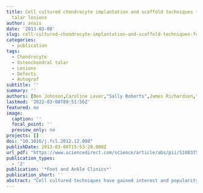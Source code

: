 ```yaml
---
title: Cell cultured chondrocyte implantation and scaffold techniques for osteochondral
  talar lesions
author: anais
date: '2013-03-08'
slug: cell-cultured-chondrocyte-implantation-and-scaffold-techniques-for-osteochondral-talar-lesions
categories:
  - publication
tags:
  - Chondrocyte
  - Osteochondral talar
  - Lesions
  - Defects
  - Autograf
subtitle: ''
summary: ''
authors: [Ben Johnson,Caroline Lever,"Sally Roberts",James Richardson,"Helen McCarthy",Paul Harrison,Patrick Laing,Nilesh Makwana]
lastmod: '2022-03-08T09:51:56Z'
featured: no
image:
  caption: ''
  focal_point: ''
  preview_only: no
projects: []
doi: "10.1016/j.fcl.2012.12.008"
publishDate: 2013-03-08T15:53:28.000Z
url_pdf: "https://www.sciencedirect.com/science/article/abs/pii/S1083751512001179?via%3Dihub"
publication_types:
  - '2'
publication: '*Foot and Ankle Clinics*'
publication_short: ''
abstract: "Cell cultured techniques have gained interest and popularity in osteochondral defects because, unlike bone marrow stimulation methods, where fibrocartilage fills the defect, they allow for the regeneration of 'hyaline-like cartilage' with better stiffness, resilience, and wear characteristics. Osteochondral defects in the ankle are a rare but challenging problem to treat in young active patients. If left alone, they can cause pain and reduced function and risk progressive degenerative changes in the joint. Clinical results of cell cultured and scaffold technology in the ankle, although still limited by small studies and midterm follow-up, are certainly encouraging."
---
```

